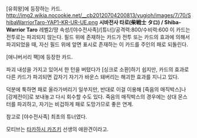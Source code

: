 [유희왕]에 등장하는 카드.
http://img2.wikia.nocookie.net/__cb20120704200813/yugioh/images/7/70/ShibaWarriorTaro-YAP1-KR-UR-UE.png
'''시바전사 타로(柴戦士 タロ) / Shiba-Warrior Taro'''
레벨2/땅 속성/[야수전사족]/[튜너]/공격력:800/수비력:600
이 카드는 전투로는 파괴되지 않는다. 필드 위에 존재하는 카드가 전투 또는 카드의 효과에 의해서 파괴되었을 때, 자신 필드 위에 앞면 표시로 존재하는 이 카드를 주인의 패로 되돌린다.

[애니버서리 팩]에 등장한 카드.

파괴 내성을 가지고 있어서 한 턴을 버텼다가 [싱크로 소환]하기 쉽지만, 카드의 효과로 다른 카드가 파괴되면 갑자기 자기가 바운스 돼버리는 해괴한 효과를 지니고 있다.

덕분에 툭하면 패로 올라가버리기 일쑤지만, 반대로 이걸 이용해 [죽음의 매직박스]나 [강제전이]로 보내놓고 다시 회수할 수도 있다. 죽음의 매직박스의 경우에는 상대 몬스터를 파괴하고, 자기는 비겁하게 패로 도망가므로 좋은 연계.

참고로 [야수전사족] 최초의 튜너였다. 

모티브는 [[타카하시 카즈키]] 선생의 애완견이라고.


